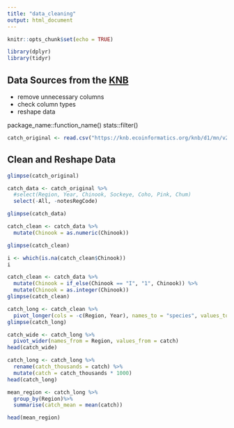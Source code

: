 ```yaml
---
title: "data_cleaning"
output: html_document
---
```


```r
knitr::opts_chunk$set(echo = TRUE)
```

```r
library(dplyr)
library(tidyr)

```
## Data Sources from the [KNB](https://knb.ecoinformatics.org/view/df35b.304.2)

* remove unnecessary columns
* check column types
* reshape data

package_name::function_name()
stats::filter()

```r
catch_original <- read.csv("https://knb.ecoinformatics.org/knb/d1/mn/v2/object/df35b.302.1")
```

## Clean and Reshape Data

```r
glimpse(catch_original)
```
```r
catch_data <- catch_original %>%
  #select(Region, Year, Chinook, Sockeye, Coho, Pink, Chum)
  select(-All, -notesRegCode)

glimpse(catch_data)
```
```r

catch_clean <- catch_data %>%
  mutate(Chinook = as.numeric(Chinook))

glimpse(catch_clean)
```
```r

i <- which(is.na(catch_clean$Chinook))
i
```
```r

catch_clean <- catch_data %>%
  mutate(Chinook = if_else(Chinook == "I", "1", Chinook)) %>%
  mutate(Chinook = as.integer(Chinook))
glimpse(catch_clean)
```


```r
catch_long <- catch_clean %>%
  pivot_longer(cols = -c(Region, Year), names_to = "species", values_to = "catch")
glimpse(catch_long)
```

```r
catch_wide <- catch_long %>%
  pivot_wider(names_from = Region, values_from = catch)
head(catch_wide)

```

```r
catch_long <- catch_long %>%
  rename(catch_thousands = catch) %>%
  mutate(catch = catch_thousands * 1000)
head(catch_long)
```
```r
mean_region <- catch_long %>%
  group_by(Region)%>%
  summarise(catch_mean = mean(catch))

head(mean_region)
```




